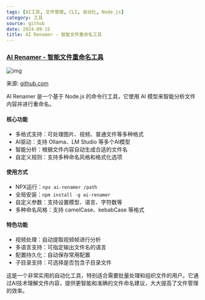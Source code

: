 ```yaml
---
tags: [AI工具, 文件管理, CLI, 自动化, Node.js]
category: 工具
source: github
date: 2024-09-15
title: AI Renamer - 智能文件重命名工具
---
```


### [AI Renamer - 智能文件重命名工具](https://github.com/ozgrozer/ai-renamer)

![img](https://img.mengpeng.tech/i/2024/12/04/675030f2cb535.webp)

来源: [github.com](https://github.com/ozgrozer/ai-renamer)

AI Renamer 是一个基于 Node.js 的命令行工具，它使用 AI 模型来智能分析文件内容并进行重命名。

#### 核心功能
- 多格式支持：可处理图片、视频、普通文件等多种格式
- AI驱动：支持 Ollama、LM Studio 等多个AI模型
- 智能分析：根据文件内容自动生成合适的文件名
- 自定义规则：支持多种命名风格和格式化选项

#### 使用方式
- NPX运行：`npx ai-renamer /path`
- 全局安装：`npm install -g ai-renamer`
- 自定义参数：支持设置模型、语言、字符数等
- 多种命名风格：支持 camelCase、kebabCase 等格式

#### 特色功能
- 视频处理：自动提取视频帧进行分析
- 多语言支持：可指定输出文件名的语言
- 配置持久化：自动保存常用配置
- 子目录支持：可选择是否包含子目录文件

这是一个非常实用的自动化工具，特别适合需要批量处理和组织文件的用户。它通过AI技术理解文件内容，提供更智能和准确的文件命名建议，大大提高了文件管理的效率。 